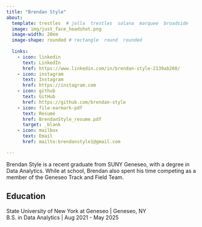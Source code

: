 ```yaml
---
title: "Brendan Style" 
about:
  template: trestles  # jolla  trestles  solana  marquee  broadside
  image: img/just_face_headshot.png
  image-width: 20em
  image-shape: rounded # rectangle  round  rounded
  
  links:
    - icon: linkedin
      text: LinkedIn
      href: https://www.linkedin.com/in/brendan-style-2139ab260/
    - icon: instagram
      text: Instagram
      href: https://instagram.com
    - icon: github
      text: GitHub
      href: https://github.com/brendan-style
    - icon: file-earmark-pdf
      text: Resumé
      href: BrendanStyle_resume.pdf
      target: _blank
    - icon: mailbox
      text: Email
      href: mailto:brendanstyle1@gmail.com

---
```



Brendan Style is a recent graduate from SUNY Geneseo, with a degree in Data Analytics. While at school, Brendan also spent his time competing as a member of the Geneseo Track and Field Team.

## Education

State University of New York at Geneseo | Geneseo, NY <br>
B.S. in Data Analytics | Aug 2021 - May 2025 <br>



